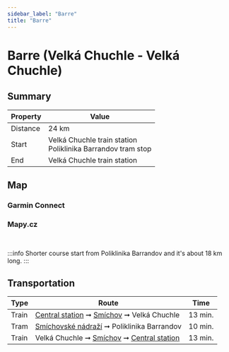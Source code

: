 ```yaml
---
sidebar_label: "Barre"
title: "Barre"
---
```


# Barre (Velká Chuchle - Velká Chuchle)

## Summary

| Property | Value |
| --- | --- |
| Distance | 24 km |
| Start | Velká Chuchle train station <br /> Poliklinika Barrandov tram stop |
| End | Velká Chuchle train station |

## Map

### Garmin Connect

<GarminEmbeddedCourse id="211837509"></GarminEmbeddedCourse>

### Mapy.cz

<MapyCzEmbeddedPath id="dejuhevupu"></MapyCzEmbeddedPath>

<br />

:::info
Shorter course start from Poliklinika Barrandov and it's about 18 km long.
:::

## Transportation

| Type | Route | Time |
| --- | --- | --- |
| Train | [Central station](https://www.seznam.cz/jizdnirady/pubt%3A15212548%3A9hDIBxXv5L-%3Epubt%3A23846464%3A9gwWYxX1BL?o=528&t=0 "See timetable" ) ➞ [Smíchov](https://www.seznam.cz/jizdnirady/pubt%3A15212579%3A9gzvCxXonb-%3Epubt%3A23846464%3A9gwWYxX1BL?o=528&t=0 "See timetable" ) ➞ Velká Chuchle | 13 min. |
| Tram | [Smíchovské nádraží](https://www.seznam.cz/jizdnirady/pubt%3A15305985%3A9g.EixXogA-%3Epubt%3A15306601%3A9g9lFxXgkP?o=544&t=0 "See timetable" ) ➞ Poliklinika Barrandov | 10 min. |
| Train | Velká Chuchle ➞ [Smíchov](https://www.seznam.cz/jizdnirady/pubt%3A23846464%3A9gwWYxX1BL-%3Epubt%3A15212579%3A9gzvCxXonb?o=528&t=0 "See timetable" ) ➞ [Central station](https://www.seznam.cz/jizdnirady/pubt%3A23846464%3A9gwWYxX1BL-%3Epubt%3A15212548%3A9hDIBxXv5L?o=528&t=0 "See timetable" ) | 13 min. |
